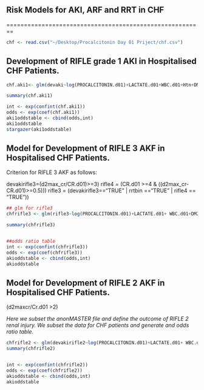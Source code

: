 ## Risk Models for AKI, ARF and RRT in CHF

========================================================




```r


chf <- read.csv("~/Desktop/Procalcitonin Day 01 Priject/chf.csv")


```

## Development of RIFLE grade 1 AKI in Hospitalised CHF Patients.

```r



chf.aki1<- glm(devaki~log(PROCALCITONIN.d01)+LACTATE.d01+WBC.d01+Htn+DM2+PHtn+min_sodium+CR.d01+gender+ALB.d01+AGE+BUN.Cr+HCO3,data=chf, family=binomial(link=logit))

summary(chf.aki1)

int <- exp(confint(chf.aki1))
odds <- exp(coef(chf.aki1))
aki1oddstable <- cbind(odds,int)
aki1oddstable
stargazer(aki1oddstable)
```

## Model for Development of RIFLE 3  AKF in Hospitalised CHF Patients.

Criterion for RIFLE 3 AKF as follows:

devakirifle3=(d2max_cr/CR.d01)>=3)
rifle4 = (CR.d01 >=4 & ((d2max_cr-CR.d01)>=0.5)))
rifle3 = (devakirifle3=="TRUE" | rrtbin =="TRUE" | rifle4 == "TRUE"))


```r
## glm for rifle3
chfrifle3 <- glm(rifle3~log(PROCALCITONIN.d01)+LACTATE.d01+ WBC.d01+DM2+CR.d01+gender+ALB.d01+PHtn+Htn+AGE+min_sodium+min_hb+BUN.Cr+HCO3,data=chf, family=binomial(link=logit))

summary(chfrifle3)


##odds ratio table
int <- exp(confint(chfrifle3))
odds <- exp(coef(chfrifle3))
akioddstable <- cbind(odds,int)
akioddstable


```

## Model for Development of RIFLE 2  AKF in Hospitalised CHF Patients.

(d2maxcr/Cr.d01 >2)

*Here we subset the anonMASTER file and define the outcome of RIFLE 2 renal injury. We subset the data for CHF patients and generate and odds ratio table.*

```r

chfrifle2 <- glm(devakirifle2~log(PROCALCITONIN.d01)+LACTATE.d01+ WBC.d01+DM2+CR.d01+gender+ALB.d01+AGE+PHtn+Htn+ESLD+BUN.Cr+HCO3,data=chf, family=binomial(link=logit))
summary(chfrifle2)


int <- exp(confint(chfrifle2))
odds <- exp(coef(chfrifle2))
akioddstable <- cbind(odds,int)
akioddstable

```
